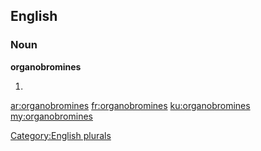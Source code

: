 ==English==

===Noun===
'''organobromines'''

# {{plural of|[[organobromine]]}}

[[Category:English plurals]]

[[ar:organobromines]]
[[fr:organobromines]]
[[ku:organobromines]]
[[my:organobromines]]
